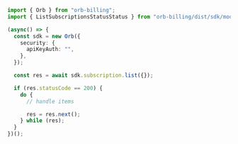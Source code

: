 ```typescript List.ts
import { Orb } from "orb-billing";
import { ListSubscriptionsStatusStatus } from "orb-billing/dist/sdk/models/operations";

(async() => {
  const sdk = new Orb({
    security: {
      apiKeyAuth: "",
    },
  });

  const res = await sdk.subscription.list({});

  if (res.statusCode == 200) {
    do {
      // handle items

      res = res.next();
    } while (res);
  }
})();
```
